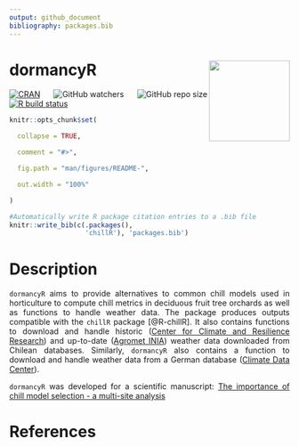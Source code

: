 ```yaml
---
output: github_document
bibliography: packages.bib
---
```


# dormancyR <a><img src='man/figures/dormancyR.png' align="right" height="145" /></a>

<!-- badges: start -->
[![CRAN](https://www.r-pkg.org/badges/version/dormancyR)](https://CRAN.R-project.org/package=dormancyR)
![GitHub watchers](https://img.shields.io/github/watchers/EduardoFernandezC/dormancyR?label=Watch&style=social)
![GitHub repo size](https://img.shields.io/github/repo-size/EduardoFernandezC/dormancyR)
[![R build status](https://github.com/EduardoFernandezC/dormancyR/workflows/R-CMD-check/badge.svg)](https://github.com/EduardoFernandezC/dormancyR/actions?workflow=R-CMD-check)
<!-- badges: end -->


<!-- README.md is generated from README.Rmd. Please edit that file -->

```r

knitr::opts_chunk$set(

  collapse = TRUE,

  comment = "#>",

  fig.path = "man/figures/README-",

  out.width = "100%"

)

```


```r
#Automatically write R package citation entries to a .bib file
knitr::write_bib(c(.packages(), 
                   'chillR'), 'packages.bib')
```

# Description
<style>
body {
text-align: justify}
</style>

`dormancyR` aims to provide alternatives to common chill models used in horticulture to compute chill metrics in deciduous fruit tree orchards as well as functions to handle weather data. The package produces outputs compatible with the `chillR` package [@R-chillR]. It also contains functions to download and handle historic ([Center for Climate and Resilience Research](<https://www.cr2.cl>)) and up-to-date ([Agromet INIA](<https://www.agromet.cl/datos-historicos>)) weather data downloaded from Chilean databases. Similarly, `dormancyR` also contains a function to download and handle weather data from a German database ([Climate Data Center](<https://cdc.dwd.de/portal/>)).

`dormancyR` was developed for a scientific manuscript: [The importance of chill model selection - a multi-site analysis](<https://doi.org/10.1016/j.eja.2020.126103>)

# References
